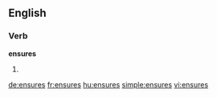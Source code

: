 ==English==

===Verb===
'''ensures'''

# {{third-person singular of|[[ensure]]}}

[[de:ensures]]
[[fr:ensures]]
[[hu:ensures]]
[[simple:ensures]]
[[vi:ensures]]
